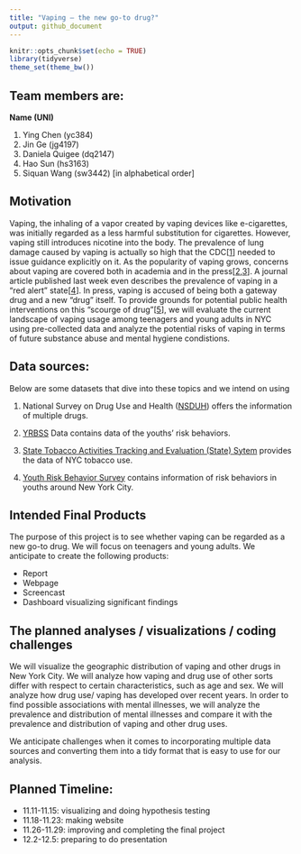 ```yaml
---
title: "Vaping – the new go-to drug?"
output: github_document
---
```


```r
knitr::opts_chunk$set(echo = TRUE)
library(tidyverse)
theme_set(theme_bw())
```

## Team members are:
**Name (UNI)**

1. Ying Chen (yc384)
2. Jin Ge (jg4197)
3. Daniela Quigee (dq2147)
4. Hao Sun (hs3163)
5. Siquan Wang (sw3442)
[in alphabetical order]

## Motivation

Vaping, the inhaling of a vapor created by vaping devices like e-cigarettes, was initially regarded as a less harmful substitution for cigarettes. However, vaping still introduces nicotine into the body. The prevalence of lung damage caused by vaping is actually so high that the CDC[[1](https://www.sciencedirect.com/science/article/pii/S2213260019304096?via=ihub)] needed to issue guidance explicitly on it.  As the popularity of vaping grows, concerns about vaping are covered both in academia and in the press[[2](https://health.usnews.com/health-care/for-better/articles/2018-06-13/how-teenage-vaping-puts-structure-in-place-for-heroin-and-cocaine-addiction),[3](https://www.cnn.com/2015/09/04/us/vaping-abuse/index.html)]. A journal article published last week even describes the prevalence of vaping in a "red alert" state[[4](https://link.springer.com/article/10.1057/s41271-019-00193-2)]. In press, vaping is accused of being both a  gateway drug and a new "drug" itself. To provide grounds for potential public health interventions on this "scourge of drug"[[5](https://www.cnn.com/2015/09/04/us/vaping-abuse/index.html)], we will evaluate the current landscape of vaping usage among teenagers and young adults in NYC using pre-collected data and analyze the potential risks of vaping in terms of future substance abuse and mental hygiene condistions.

## Data sources:
Below are some datasets that dive into these topics and we intend on using

1.    National Survey on Drug Use and Health ([NSDUH](<https://www.samhsa.gov/data/all-reports?f[]=field_report_and_document_type:6461&f[]=field_samhsa_survey:6511&f%5B%5D[]=field_report_and_document_type:6461&f%5B%5D[]=field_samhsa_survey:6511&order=desc&sort=field_date_printed_on_report&items_per_page=15&page=0>)) offers the information of multiple drugs.

2.   [YRBSS](https://www.cdc.gov/healthyyouth/data/yrbs/data.htm) Data contains data of the youths' risk behaviors.

3.   [State Tobacco Activities Tracking and Evaluation (State) Sytem](https://nccd.cdc.gov/STATESystem/rdPage.aspx?rdReport=OSH_State.CustomReports&rdAgReset=True&rdShowModes=showResults&rdShowWait=true&rdPaging=Interactive&islMeasure=180EVP) provides the data of NYC tobacco use.

4.   [Youth Risk Behavior Survey](https://a816-healthpsi.nyc.gov/epiquery/YRBS/yrbsIndex.html) contains information of risk behaviors in youths around New York City.


## Intended Final Products
The purpose of this project is to see whether vaping can be regarded as a new go-to drug. We will focus on teenagers and young adults.
We anticipate to create the following products:

* Report
* Webpage
* Screencast
* Dashboard visualizing significant findings

## The planned analyses / visualizations / coding challenges
We will visualize the geographic distribution of vaping and other drugs in New York City. We will analyze how vaping and drug use of other sorts differ with respect to certain characteristics, such as age and sex. We will analyze how drug use/ vaping has developed over recent years. In order to find possible associations with mental illnesses, we will analyze the prevalence and distribution of mental illnesses and compare it with the prevalence and distribution of vaping and other drug uses.

We anticipate challenges when it comes to incorporating multiple data sources and converting them into a tidy format that is easy to use for our analysis.

## Planned Timeline:
* 11.11-11.15: visualizing and doing hypothesis testing
* 11.18-11.23: making website
* 11.26-11.29: improving and completing the final project
* 12.2-12.5: preparing to do presentation

